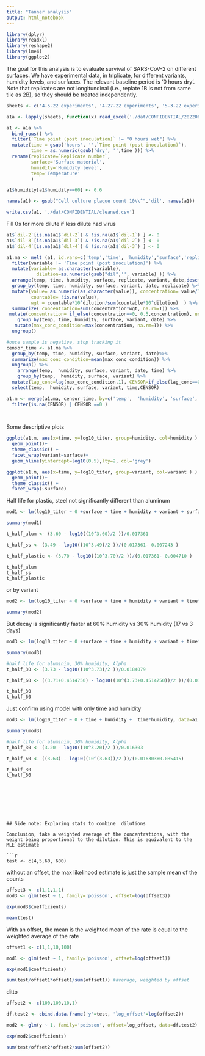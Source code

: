 ```yaml
---
title: "Tanner analysis"
output: html_notebook
---
```



```r
library(dplyr)
library(readxl)
library(reshape2)
library(lme4)
library(ggplot2)
```

The goal for this analysis is to evaluate survival of SARS-CoV-2 on different surfaces. We have experimental data, in triplicate, for different variants, humidity levels, and surfaces. The relevant baseline period is '0 hours dry'. Note that replicates are not longitundinal (i.e., replate 1B is not from same tile as 2B), so they should be treated independently.

```r

sheets <- c('4-5-22 experiments', '4-27-22 experiments', '5-3-22 experiments', '6-7-22 experiments', '6-15-22 experiments', '6-22-22 experiments' )

a1a <- lapply(sheets, function(x) read_excel('./dat/CONFIDENTIAL/20220803_Surface_Infectivity_Decay_study.xlsx', sheet=x) )

a1 <- a1a %>%
  bind_rows() %>%
  filter(`Time point (post inoculation)` != "0 hours wet") %>%
  mutate(time = gsub('hours', '',`Time point (post inoculation)`),
         time = as.numeric(gsub('dry', '',time ))) %>%
  rename(replicate=`Replicate number`,
         surface='Surface material',  
         humidity='Humidity level',
         temp='Temperature'
         )

a1$humidity[a1$humidity==60] <- 0.6

names(a1) <- gsub("Cell culture plaque count 10\\^",'dil', names(a1))

write.csv(a1, './dat/CONFIDENTIAL/cleaned.csv')

```

Fill 0s for more dilute if less dilute had virus
```r

a1$`dil-2`[is.na(a1$`dil-2`) & !is.na(a1$`dil-1`) ] <- 0
a1$`dil-3`[is.na(a1$`dil-3`) & !is.na(a1$`dil-2`) ] <- 0
a1$`dil-4`[is.na(a1$`dil-4`) & !is.na(a1$`dil-3`) ] <- 0

```


```r
a1.ma <- melt (a1, id.vars=c('temp','time', 'humidity','surface','replicate','variant','date')) %>%
  filter(variable != 'Time point (post inoculation)') %>%
  mutate(variable= as.character(variable), 
           dilution=as.numeric(gsub("dil",'', variable) )) %>%
  arrange(temp, time, humidity, surface, replicate, variant, date,desc(dilution)) %>%
  group_by(temp, time, humidity, surface, variant, date, replicate) %>%
  mutate(value= as.numeric(as.character(value)), concentration= value/10^dilution, 
         countable= !is.na(value), 
         wgt = countable*10^dilution/sum(countable*10^dilution)  ) %>%
  summarize( concentration=sum(concentration*wgt, na.rm=T)) %>%
 mutate(concentration= if_else(concentration==0, 0.5,concentration), unique_replicate= cur_group_id(),log10_titer=log10(concentration), humidity=as.factor(humidity)) %>%
    group_by(temp, time, humidity, surface, variant, date) %>%
   mutate(max_conc_condition=max(concentration, na.rm=T)) %>%
  ungroup()

#once sample is negative, stop tracking it
censor_time <- a1.ma %>%
  group_by(temp, time, humidity, surface, variant, date)%>%
  summarize(max_conc_condition=mean(max_conc_condition)) %>%
  ungroup() %>%
    arrange(temp,  humidity, surface, variant, date, time) %>%
    group_by(temp,  humidity, surface, variant) %>%
  mutate(lag_conc=lag(max_conc_condition,1), CENSOR=if_else(lag_conc==0.5,1, 0) ) %>%
  select(temp,  humidity, surface, variant, time,CENSOR)

a1.m <- merge(a1.ma, censor_time, by=c('temp',  'humidity', 'surface', 'variant', 'time')) %>%
  filter(is.na(CENSOR) | CENSOR ==0 )

  

```

Some descriptive plots
```r

ggplot(a1.m, aes(x=time, y=log10_titer, group=humidity, col=humidity ) ) +
  geom_point()+
  theme_classic() +
  facet_wrap(variant~surface)+
  geom_hline(yintercept=log10(0.5),lty=2, col='grey') 
```

```r
ggplot(a1.m, aes(x=time, y=log10_titer, group=variant, col=variant ) ) +
  geom_point()+
  theme_classic() +
  facet_wrap(~surface)
```

Half life for plastic, steel not significantly different than aluminum

```r

mod1 <- lm(log10_titer ~ 0 +surface + time + humidity + variant + surface*time, data=a1.m[a1.m$concentration>0.5,])  #+ (time|unique_replicate), data=a1.m)

summary(mod1)

t_half_alum <- (3.60 - log10((10^3.60)/2 ))/0.017361

t_half_ss <- (3.49 - log10((10^3.49)/2 ))/(0.017361- 0.007243 )

t_half_plastic <- (3.70 - log10((10^3.70)/2 ))/(0.017361- 0.004710 )

t_half_alum
t_half_ss
t_half_plastic

```


or by variant
```r

mod2 <- lm(log10_titer ~ 0 +surface + time + humidity + variant + time*variant, data=a1.m[a1.m$concentration>0.5,])  #+ (time|unique_replicate), data=a1.m)

summary(mod2)


```

But decay is significantly faster at 60% humidity vs 30% humidity (17 vs 3 days)
```r

mod3 <- lm(log10_titer ~ 0 +surface + time + humidity + variant + time*humidity, data=a1.m[a1.m$concentration>0.5,])  #+ (time|unique_replicate), data=a1.m)

summary(mod3)

#half life for aluminim, 30% humidity, Alpha
t_half_30 <- (3.73 - log10((10^3.73)/2 ))/0.0184079  

t_half_60 <- ((3.71+0.4514750) - log10((10^(3.73+0.4514750))/2 ))/(0.0184079+0.0982021)

t_half_30
t_half_60
```
Just confirm using model with only time and humidity
```r

mod3 <- lm(log10_titer ~ 0 + time + humidity +  time*humidity, data=a1.m[a1.m$concentration>0.5,])  #+ (time|unique_replicate), data=a1.m)

summary(mod3)

#half life for aluminim, 30% humidity, Alpha
t_half_30 <- (3.20 - log10((10^3.20)/2 ))/0.016303    

t_half_60 <- ((3.63) - log10((10^(3.63))/2 ))/(0.016303+0.085415)

t_half_30
t_half_60
```
```







## Side note: Exploring stats to combine  dilutions

Conclusion, take a weighted average of the concentrations, with the weight being proportional to the dilution. This is equivalent to the MLE estimate

```r
test <- c(4,5,60, 600)

```

without an offset, the max likelihood estimate is just the sample mean of the counts

```r

offset3 <- c(1,1,1,1)
mod3 <- glm(test ~ 1, family='poisson', offset=log(offset3))

exp(mod3$coefficients)

mean(test)
```

With an offset, the mean is the weighted mean of the rate is equal to the weighted average of the rate

```r
offset1 <- c(1,1,10,100)

mod1 <- glm(test ~ 1, family='poisson', offset=log(offset1))

exp(mod1$coefficients)

sum(test/offset1*offset1/sum(offset1)) #average, weighted by offset
```

ditto
```r

offset2 <- c(100,100,10,1)

df.test2 <- cbind.data.frame('y'=test, 'log_offset'=log(offset2))

mod2 <- glm(y ~ 1, family='poisson', offset=log_offset, data=df.test2)

exp(mod2$coefficients)

sum(test/offset2*offset2/sum(offset2))


```



